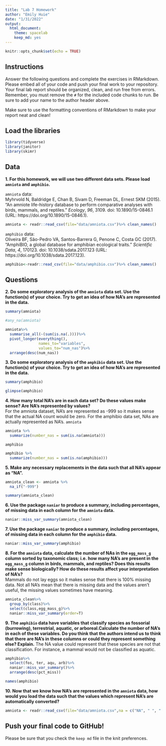 ```yaml
---
title: "Lab 7 Homework"
author: "Emily Huie"
date: "1/31/2022"
output:
  html_document: 
    theme: spacelab
    keep_md: yes
---
```


```r
knitr::opts_chunk$set(echo = TRUE)
```

## Instructions
Answer the following questions and complete the exercises in RMarkdown. Please embed all of your code and push your final work to your repository. Your final lab report should be organized, clean, and run free from errors. Remember, you must remove the `#` for the included code chunks to run. Be sure to add your name to the author header above.  

Make sure to use the formatting conventions of RMarkdown to make your report neat and clean!  

## Load the libraries
```r
library(tidyverse)
library(janitor)
library(skimr)
``` 

## Data
**1. For this homework, we will use two different data sets. Please load `amniota` and `amphibio`.**  

`amniota` data:  
Myhrvold N, Baldridge E, Chan B, Sivam D, Freeman DL, Ernest SKM (2015). “An amniote life-history
database to perform comparative analyses with birds, mammals, and reptiles.” _Ecology_, *96*, 3109.
doi: 10.1890/15-0846.1 (URL: https://doi.org/10.1890/15-0846.1).
```r
amniota <- readr::read_csv(file="data/amniota.csv")%>% clean_names()
```

`amphibio` data:  
Oliveira BF, São-Pedro VA, Santos-Barrera G, Penone C, Costa GC (2017). “AmphiBIO, a global database
for amphibian ecological traits.” _Scientific Data_, *4*, 170123. doi: 10.1038/sdata.2017.123 (URL:
https://doi.org/10.1038/sdata.2017.123).
```r
amphibio<-readr::read_csv(file="data/amphibio.csv")%>% clean_names()
```

## Questions  
**2. Do some exploratory analysis of the `amniota` data set. Use the function(s) of your choice. Try to get an idea of how NA's are represented in the data.**  
```r
summary(amniota)
```

```r
#any_na(amniota)
```
```r
amniota%>%
  summarise_all(~(sum(is.na(.))))%>%
  pivot_longer(everything(),
               names_to="variables",
               values_to="num_nas")%>%
  arrange(desc(num_nas))
```

**3. Do some exploratory analysis of the `amphibio` data set. Use the function(s) of your choice. Try to get an idea of how NA's are represented in the data.**  
```r
summary(amphibio)
```


```r
glimpse(amphibio)
```

**4. How many total NA's are in each data set? Do these values make sense? Are NA's represented by values?**   
For the amniota dataset, NA's are represented as -999 so it makes sense that the actual NA count would be zero. For the amphibio data set, NAs are actually represented as NA's. 
`amniota`  
```r
amniota %>% 
  summarize(number_nas = sum(is.na(amniota)))
```

`amphibio`  
```r
amphibio %>% 
  summarize(number_nas = sum(is.na(amphibio)))
```

**5. Make any necessary replacements in the data such that all NA's appear as "NA".**   
```r
amniota_clean <- amniota %>% 
  na_if("-999")
```

```r
summary(amniota_clean)
```

**6. Use the package `naniar` to produce a summary, including percentages, of missing data in each column for the `amniota` data.**  
```r
naniar::miss_var_summary(amniota_clean)
```

**7. Use the package `naniar` to produce a summary, including percentages, of missing data in each column for the `amphibio` data.**
```r
naniar::miss_var_summary(amphibio)

```

**8. For the `amniota` data, calculate the number of NAs in the `egg_mass_g` column sorted by taxonomic class; i.e. how many NA's are present in the `egg_mass_g` column in birds, mammals, and reptiles? Does this results make sense biologically? How do these results affect your interpretation of NA's?**  
Mammals do not lay eggs so it makes sense that there is 100% missing data. Not all NA's mean that there is missing data and the values aren't useful, the missing values sometimes have meaning. 
```r
amniota_clean%>%
  group_by(class)%>%
  select(class,egg_mass_g)%>%
  naniar::miss_var_summary(order=T)
```

**9. The `amphibio` data have variables that classify species as fossorial (burrowing), terrestrial, aquatic, or arboreal.Calculate the number of NA's in each of these variables. Do you think that the authors intend us to think that there are NA's in these columns or could they represent something else? Explain.**
The NA value could represent that these species are not that classification. For instance, a mammal would not be classified as aquatic. 
```r
amphibio%>%
  select(fos, ter, aqu, arb)%>%
  naniar::miss_var_summary()%>%
  arrange(desc(pct_miss))
```

```r
names(amphibio)
```

**10. Now that we know how NA's are represented in the `amniota` data, how would you load the data such that the values which represent NA's are automatically converted?**
```r
amniota <- readr::read_csv(file="data/amniota.csv",na = c("NA", " ", ".", "-999"))%>% clean_names()

```

## Push your final code to GitHub!
Please be sure that you check the `keep md` file in the knit preferences.  